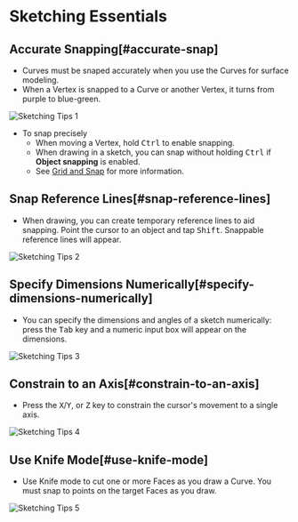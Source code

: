 # Sketching Essentials

## Accurate Snapping[#accurate-snap]

- Curves must be snaped accurately when you use the  Curves for surface modeling.
- When a Vertex is snapped to a Curve or another Vertex, it turns from purple to blue-green.

![Sketching Tips 1](/img/sketching-tips-1.png)

- To snap precisely
    - When moving a Vertex, hold <kbd>Ctrl</kbd> to enable snapping.
    - When drawing in a sketch, you can snap without holding <kbd>Ctrl</kbd> if **Object snapping** is enabled.
    - See [Grid and Snap](../plasticity-essentials/grid-and-snap) for more information.

## Snap Reference Lines[#snap-reference-lines]

- When drawing, you can create temporary reference lines to aid snapping. Point the cursor to an object and tap <kbd>Shift</kbd>. Snappable reference lines will appear.

![Sketching Tips 2](/img/sketching-tips-2.gif)

## Specify Dimensions Numerically[#specify-dimensions-numerically]

- You can specify the dimensions and angles of a sketch numerically: press the <kbd>Tab</kbd> key and a numeric input box will appear on the dimensions. 

![Sketching Tips 3](/img/sketching-tips-3.gif)

## Constrain to an Axis[#constrain-to-an-axis]

- Press the <kbd>X</kbd>/<kbd>Y</kbd>, or <kbd>Z</kbd> key to constrain the cursor's movement to a single axis.

![Sketching Tips 4](/img/sketching-tips-4.gif)

## Use Knife Mode[#use-knife-mode]

- Use Knife mode to cut one or more Faces as you draw a Curve. You must snap to points on the target Faces as you draw. 

![Sketching Tips 5](/img/sketching-tips-5.gif)








